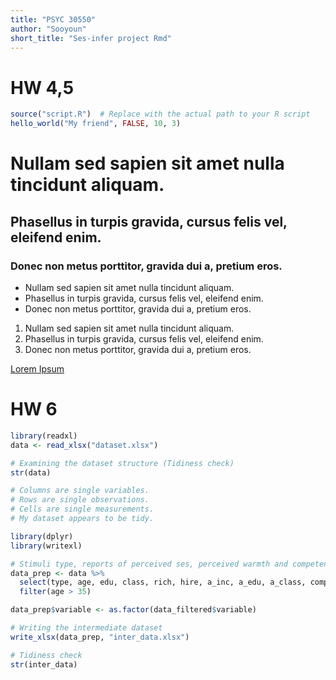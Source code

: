 ```yaml
---
title: "PSYC 30550"
author: "Sooyoun"
short_title: "Ses-infer project Rmd"
---
```


# HW 4,5
```r
source("script.R")  # Replace with the actual path to your R script
hello_world("My friend", FALSE, 10, 3)
```

# Nullam sed sapien sit amet nulla tincidunt aliquam.
## Phasellus in turpis gravida, cursus felis vel, eleifend enim.
### Donec non metus porttitor, gravida dui a, pretium eros.

- Nullam sed sapien sit amet nulla tincidunt aliquam.
- Phasellus in turpis gravida, cursus felis vel, eleifend enim.
- Donec non metus porttitor, gravida dui a, pretium eros.

1. Nullam sed sapien sit amet nulla tincidunt aliquam.
2. Phasellus in turpis gravida, cursus felis vel, eleifend enim.
3. Donec non metus porttitor, gravida dui a, pretium eros.

[Lorem Ipsum](https://www.lipsum.com/)

<!-- The weather outside is crazy -->

# HW 6

```r
library(readxl)
data <- read_xlsx("dataset.xlsx")

# Examining the dataset structure (Tidiness check)
str(data)

# Columns are single variables.
# Rows are single observations.
# Cells are single measurements.
# My dataset appears to be tidy.

```

```r
library(dplyr)
library(writexl)

# Stimuli type, reports of perceived ses, perceived warmth and competence, perceiver ses are necessary variables for my analyses.
data_prep <- data %>%
  select(type, age, edu, class, rich, hire, a_inc, a_edu, a_class, comp, warm) %>%
  filter(age > 35)

data_prep$variable <- as.factor(data_filtered$variable)

# Writing the intermediate dataset
write_xlsx(data_prep, "inter_data.xlsx")

# Tidiness check
str(inter_data)

```



